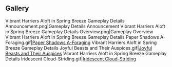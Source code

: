 {{Event Tabs
|subpage1 = Paper Shadows A-Foraging
|subpage2 = Joyful Beasts and Their Auspices
|subpage3 = Iridescent Cloud-Striding
|subpage4 = Friends at the Doorstep
}}

==Gallery==
<gallery>
Vibrant Harriers Aloft in Spring Breeze Gameplay Details Announcement.png|Gameplay Details Announcement
Vibrant Harriers Aloft in Spring Breeze Gameplay Details Overview.png|Gameplay Overview
Vibrant Harriers Aloft in Spring Breeze Gameplay Details Paper Shadows A-Foraging.gif|[[Vibrant Harriers Aloft in Spring Breeze/Paper Shadows A-Foraging|Paper Shadows A-Foraging]]
Vibrant Harriers Aloft in Spring Breeze Gameplay Details Joyful Beasts and Their Auspices.gif|[[Vibrant Harriers Aloft in Spring Breeze/Joyful Beasts and Their Auspices|Joyful Beasts and Their Auspices]]
Vibrant Harriers Aloft in Spring Breeze Gameplay Details Iridescent Cloud-Striding.gif|[[Vibrant Harriers Aloft in Spring Breeze/Iridescent Cloud-Striding|Iridescent Cloud-Striding]]
</gallery>
